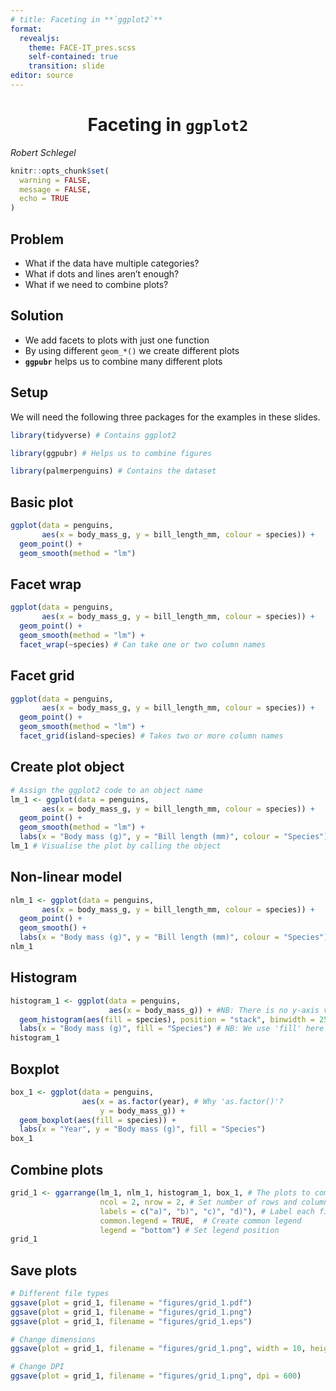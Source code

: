 ```yaml
---
# title: Faceting in **`ggplot2`**
format:
  revealjs:
    theme: FACE-IT_pres.scss
    self-contained: true
    transition: slide
editor: source
---
```


# Faceting in **`ggplot2`** {background-color="#008980" style="text-align: center"}

*Robert Schlegel*

```r
knitr::opts_chunk$set(
  warning = FALSE, 
  message = FALSE,
  echo = TRUE
)
```

## Problem

* What if the data have multiple categories?
* What if dots and lines aren't enough?
* What if we need to combine plots?

## Solution

* We add facets to plots with just one function
* By using different `geom_*()` we create different plots
* **`ggpubr`** helps us to combine many different plots

## Setup

We will need the following three packages for the examples in these slides.

```r
library(tidyverse) # Contains ggplot2

library(ggpubr) # Helps us to combine figures

library(palmerpenguins) # Contains the dataset
```

## Basic plot {auto-animate=true}

```r
ggplot(data = penguins,
       aes(x = body_mass_g, y = bill_length_mm, colour = species)) +
  geom_point() +
  geom_smooth(method = "lm")
```

## Facet wrap {auto-animate=true}

```r
ggplot(data = penguins,
       aes(x = body_mass_g, y = bill_length_mm, colour = species)) +
  geom_point() +
  geom_smooth(method = "lm") +
  facet_wrap(~species) # Can take one or two column names
```

## Facet grid {auto-animate=true}

```r
ggplot(data = penguins,
       aes(x = body_mass_g, y = bill_length_mm, colour = species)) +
  geom_point() +
  geom_smooth(method = "lm") +
  facet_grid(island~species) # Takes two or more column names
```

## Create plot object {auto-animate=true}

```r
# Assign the ggplot2 code to an object name
lm_1 <- ggplot(data = penguins,
       aes(x = body_mass_g, y = bill_length_mm, colour = species)) +
  geom_point() +
  geom_smooth(method = "lm") +
  labs(x = "Body mass (g)", y = "Bill length (mm)", colour = "Species")
lm_1 # Visualise the plot by calling the object
```

## Non-linear model

```r
nlm_1 <- ggplot(data = penguins,
       aes(x = body_mass_g, y = bill_length_mm, colour = species)) +
  geom_point() +
  geom_smooth() +
  labs(x = "Body mass (g)", y = "Bill length (mm)", colour = "Species")
nlm_1
```

## Histogram

```r
histogram_1 <- ggplot(data = penguins, 
                      aes(x = body_mass_g)) + #NB: There is no y-axis value
  geom_histogram(aes(fill = species), position = "stack", binwidth = 250) +
  labs(x = "Body mass (g)", fill = "Species") # NB: We use 'fill' here rather than 'colour'
histogram_1
```

## Boxplot

```r
box_1 <- ggplot(data = penguins, 
                aes(x = as.factor(year), # Why 'as.factor()'?
                    y = body_mass_g)) + 
  geom_boxplot(aes(fill = species)) +
  labs(x = "Year", y = "Body mass (g)", fill = "Species") 
box_1
```

## Combine plots

```r
grid_1 <- ggarrange(lm_1, nlm_1, histogram_1, box_1, # The plots to combine 
                    ncol = 2, nrow = 2, # Set number of rows and columns
                    labels = c("a)", "b)", "c)", "d)"), # Label each figure
                    common.legend = TRUE,  # Create common legend
                    legend = "bottom") # Set legend position
grid_1
```

## Save plots

```r
# Different file types
ggsave(plot = grid_1, filename = "figures/grid_1.pdf")
ggsave(plot = grid_1, filename = "figures/grid_1.png")
ggsave(plot = grid_1, filename = "figures/grid_1.eps")

# Change dimensions
ggsave(plot = grid_1, filename = "figures/grid_1.png", width = 10, height = 8)

# Change DPI
ggsave(plot = grid_1, filename = "figures/grid_1.png", dpi = 600)
```

